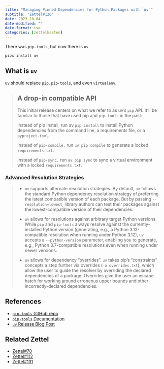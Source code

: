 ```yaml
---
title: "Managing Pinned Dependencies for Python Packages with `uv`"
subtitle: "Zettel#126"
date: 2023-10-04
date-modified: ""
date-format: iso
categories: [zettelkasten]
---
```

There was `pip-tools`, but now there is `uv`.

```bash
pipx install uv
```

## What is `uv`

`uv` should replace `pip`, `pip-tools`, and even `virtualenv`.

> ## A drop-in compatible API
>
> This initial release centers on what we refer to as uv's `pip` API. It'll be familiar to those that have used pip and `pip-tools` in the past:
>
> Instead of pip install, run uv `pip install` to install Python dependencies from the command line, a requirements file, or a `pyproject.toml`.
>
> Instead of `pip-compile,` run `uv pip compile` to generate a locked `requirements.txt`.
>
> Instead of `pip-sync,` run `uv pip sync` to sync a virtual environment with a locked `requirements.txt`.

### Advanced Resolution Strategies

> * `uv` supports alternate resolution strategies. By default, `uv` follows the standard Python dependency resolution strategy of preferring the latest compatible version of each package. But by passing `--resolution=lowest`, library authors can test their packages against the lowest-compatible version of their dependencies.
>
> * `uv` allows for resolutions against arbitrary target Python versions. While `pip` and `pip-tools` always resolve against the currently-installed Python version (generating, e.g., a Python 3.12-compatible resolution when running under Python 3.12), `uv` accepts a `--python-version` parameter, enabling you to generate, e.g., Python 3.7-compatible resolutions even when running under newer versions.
>
> * `uv` allows for dependency “overrides”. `uv` takes pip's “constraints” concepts a step further via overrides (`-o overrides.txt`), which allow the user to guide the resolver by overriding the declared dependencies of a package. Overrides give the user an escape hatch for working around erroneous upper bounds and other incorrectly-declared dependencies.

## References

* [`pip-tools` GitHub repo](https://github.com/jazzband/pip-tools)
* [`pip-tools` Documentation](https://pip-tools.readthedocs.io/en/latest/)
* [`uv` Release Blog Post](https://astral.sh/blog/uv)

## Related Zettel

* [Zettel#70](/zettel/70)
* [Zettel#112](/zettel/112)
* [Zettel#131](/zettel/131)
